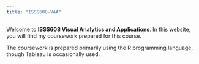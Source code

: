 ```yaml
---
title: "ISSS608-VAA"
---
```


Welcome to **ISSS608 Visual Analytics and Applications**. In this website, you will find my coursework prepared for this course.

The coursework is prepared primarily using the R programming language, though Tableau is occasionally used.
